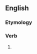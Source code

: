 ==English==

===Etymology===
{{suffix|persecute|est|lang=en}}

===Verb===
{{head|en|verb form}}

# {{en-archaic second-person singular of|persecute}}